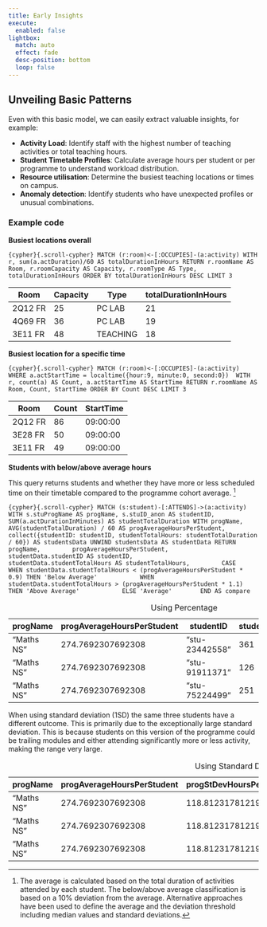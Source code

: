 ```yaml
---
title: Early Insights
execute: 
  enabled: false
lightbox:
  match: auto
  effect: fade
  desc-position: bottom
  loop: false
---
```


## Unveiling Basic Patterns

Even with this basic model, we can easily extract valuable insights, for example:

-   **Activity Load**: Identify staff with the highest number of teaching activities or total teaching hours.
-   **Student Timetable Profiles**: Calculate average hours per student or per programme to understand workload distribution.
-   **Resource utilisation**: Determine the busiest teaching locations or times on campus.
-   **Anomaly detection**: Identify students who have unexpected profiles or unusual combinations.

### Example code

**Busiest locations overall**

`{cypher}{.scroll-cypher} MATCH (r:room)<-[:OCCUPIES]-(a:activity) WITH r, sum(a.actDuration)/60 AS totalDurationInHours RETURN r.roomName AS Room, r.roomCapacity AS Capacity, r.roomType AS Type, totalDurationInHours ORDER BY totalDurationInHours DESC LIMIT 3`

| Room    | Capacity | Type     | totalDurationInHours |
|---------|----------|----------|----------------------|
| 2Q12 FR | 25       | PC LAB   | 21                   |
| 4Q69 FR | 36       | PC LAB   | 19                   |
| 3E11 FR | 48       | TEACHING | 18                   |

**Busiest location for a specific time**

`{cypher}{.scroll-cypher} MATCH (r:room)<-[:OCCUPIES]-(a:activity) WHERE a.actStartTime = localtime({hour:9, minute:0, second:0})  WITH r, count(a) AS Count, a.actStartTime AS StartTime RETURN r.roomName AS Room, Count, StartTime ORDER BY Count DESC LIMIT 3`

| Room    | Count | StartTime |
|---------|-------|-----------|
| 2Q12 FR | 86    | 09:00:00  |
| 3E28 FR | 50    | 09:00:00  |
| 3E11 FR | 49    | 09:00:00  |

**Students with below/above average hours**

This query returns students and whether they have more or less scheduled time on their timetable compared to the programme cohort average. [^1]

[^1]: The average is calculated based on the total duration of activities attended by each student. The below/above average classification is based on a 10% deviation from the average. Alternative approaches have been used to define the average and the deviation threshold including median values and standard deviations.

`{cypher}{.scroll-cypher} MATCH (s:student)-[:ATTENDS]->(a:activity) WITH s.stuProgName AS progName, s.stuID_anon AS studentID, SUM(a.actDurationInMinutes) AS studentTotalDuration WITH progName,       AVG(studentTotalDuration) / 60 AS progAverageHoursPerStudent,       collect({studentID: studentID, studentTotalHours: studentTotalDuration / 60}) AS studentsData UNWIND studentsData AS studentData RETURN progName,         progAverageHoursPerStudent,        studentData.studentID AS studentID,         studentData.studentTotalHours AS studentTotalHours,         CASE             WHEN studentData.studentTotalHours < (progAverageHoursPerStudent * 0.9) THEN 'Below Average'            WHEN studentData.studentTotalHours > (progAverageHoursPerStudent * 1.1) THEN 'Above Average'            ELSE 'Average'        END AS compare`

| progName | progAverageHoursPerStudent | studentID | studentTotalHours | compare |
|---------------|---------------|---------------|---------------|---------------|
| "Maths NS" | 274.7692307692308 | "stu-23442558" | 361 | "Above Average" |
| "Maths NS" | 274.7692307692308 | "stu-91911371" | 126 | "Below Average" |
| "Maths NS" | 274.7692307692308 | "stu-75224499" | 251 | "Average" |

: Using Percentage

When using standard deviation (1SD) the same three students have a different outcome. This is primarily due to the exceptionally large standard deviation. This is because students on this version of the programme could be trailing modules and either attending significantly more or less activity, making the range very large.

| progName | progAverageHoursPerStudent | progStDevHoursPerStudent | studentID | studentTotalHours | compare |
|----|----|----|----|----|----|
| "Maths NS" | 274.7692307692308 | 118.81231781219205 | "stu-23442558" | 361 | "Average" |
| "Maths NS" | 274.7692307692308 | 118.81231781219205 | "stu-91911371" | 126 | "Below Average" |
| "Maths NS" | 274.7692307692308 | 118.81231781219205 | "stu-42997469" | 251 | "Below Average" |

: Using Standard Deviation